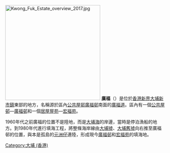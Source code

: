 {{coord|22|26|55.42|N|114|10|28.62|E|display=title}}
[[File:Kwong_Fuk_Estate_overview_2017.jpg|300px]]
{{distinguish|text=同名的區議會選區[[廣福及寶湖|廣福及寶湖]]}}
'''廣福'''（{{lang-en|'''Kwong Fuk'''}}）是位於[[香港|香港]][[新界|新界]][[大埔新市鎮|大埔新市鎮]]東部的地方，名稱源於區內[[香港公共屋邨|公共屋邨]][[廣福邨|廣福邨]]南面的[[廣福道|廣福道]]。區內有一個[[香港公共屋邨|公共屋邨]]—[[廣福邨|廣福邨]]和一個[[香港資助出售房屋列表|居屋屋苑]]—[[宏福苑|宏福苑]]。

1960年代之前廣福的位置不是陸地，而是[[大埔海|大埔海]]的岸邊，當時是停泊漁船的地方。到1980年代進行填海工程，將整條海岸線由[[大埔墟|大埔墟]]、[[大埔舊墟|大埔舊墟]]向右推至廣福邨的位置，與本是孤島的[[元洲仔|元洲仔]]連陸，形成現今[[廣福邨|廣福邨]]和[[宏福苑|宏福苑]]的填海地。
{{大埔區}}
[[Category:大埔_(香港)|Category:大埔 (香港)]]